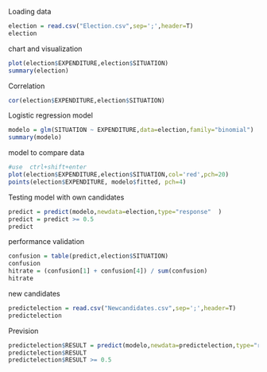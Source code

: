 
Loading data 
```r
election = read.csv("Election.csv",sep=';',header=T)
election
```
chart and visualization
```r
plot(election$EXPENDITURE,election$SITUATION)
summary(election)
```
Correlation
```r
cor(election$EXPENDITURE,election$SITUATION)
```
Logistic regression model
```r
modelo = glm(SITUATION ~ EXPENDITURE,data=election,family="binomial") 
summary(modelo)
```
model to compare data 
```r
#use  ctrl+shift+enter
plot(election$EXPENDITURE,election$SITUATION,col='red',pch=20)
points(election$EXPENDITURE, modelo$fitted, pch=4)
```
Testing model with own candidates
```r
predict = predict(modelo,newdata=election,type="response"  )
predict = predict >= 0.5
predict
```
performance validation 
```r
confusion = table(predict,election$SITUATION)
confusion
hitrate = (confusion[1] + confusion[4]) / sum(confusion)
hitrate
```
new candidates
```r
predictelection = read.csv("Newcandidates.csv",sep=';',header=T)
predictelection
```
Prevision
```r
predictelection$RESULT = predict(modelo,newdata=predictelection,type="response") 
predictelection$RESULT
predictelection$RESULT >= 0.5
```
